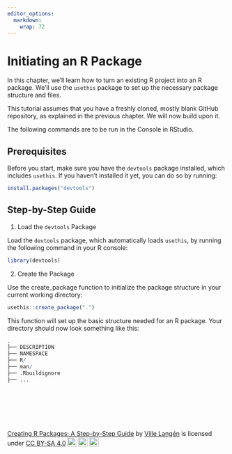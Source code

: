 ```yaml
---
editor_options: 
  markdown: 
    wrap: 72
---
```


    
   
# Initiating an R Package

In this chapter, we'll learn how to turn an existing R project into an R package. We'll use the `usethis` package to set up the necessary package structure and files.

This tutorial assumes that you have a freshly cloned, mostly blank GitHub repository, as explained in the previous chapter. We will now build upon it.

The following commands are to be run in the Console in RStudio.

## Prerequisites

Before you start, make sure you have the `devtools` package installed, which includes `usethis`. If you haven't installed it yet, you can do so by running:


```r
install.packages("devtools")
```

## Step-by-Step Guide

1. Load the `devtools` Package

Load the `devtools` package, which automatically loads `usethis`, by running the following command in your R console:

```r
library(devtools)
```

2. Create the Package

Use the create_package function to initialize the package structure in your current working directory:


```r
usethis::create_package(".")
```

This function will set up the basic structure needed for an R package. Your directory should now look something like this:


```r
.
├── DESCRIPTION
├── NAMESPACE
├── R/
├── man/
├── .Rbuildignore
├── ...
```









\

\

\

<p xmlns:cc="http://creativecommons.org/ns#" xmlns:dct="http://purl.org/dc/terms/">

<a property="dct:title" rel="cc:attributionURL" href="https://creating-r-packages.netlify.app">Creating
R Packages: A Step-by-Step Guide</a> by
<a rel="cc:attributionURL dct:creator" property="cc:attributionName" href="https://www.linkedin.com/in/ville-langen/">Ville
Langén</a> is licensed under
<a href="https://creativecommons.org/licenses/by-sa/4.0/?ref=chooser-v1" target="_blank" rel="license noopener noreferrer" style="display:inline-block;">CC
BY-SA
4.0<img src="https://mirrors.creativecommons.org/presskit/icons/cc.svg?ref=chooser-v1" style="height:22px!important;margin-left:3px;vertical-align:text-bottom;"/><img src="https://mirrors.creativecommons.org/presskit/icons/by.svg?ref=chooser-v1" style="height:22px!important;margin-left:3px;vertical-align:text-bottom;"/><img src="https://mirrors.creativecommons.org/presskit/icons/sa.svg?ref=chooser-v1" style="height:22px!important;margin-left:3px;vertical-align:text-bottom;"/></a>

</p>

